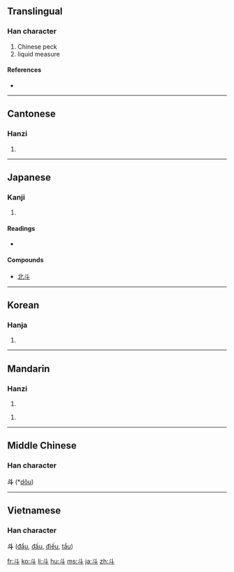 {{see|鬥}}
==Translingual==
{{Han stroke|[[Image:斗-order.gif]]}}

===Han character===
{{Han char|rn=68|rad=斗|as=00|sn=4|four=3400<sub>0</sub>|canj=卜十 (YJ)}}

# Chinese peck
# liquid measure

====References====
* {{Han ref|kx=0477.240|dkj=13489|dj=0835.270|hdz=32252.010|uh=6597|ud=26007|bh=A4E6|bd=42214}}

----

==Cantonese==

===Hanzi===
{{yue-hanzi|jyut=|y=dau2}}

# {{defn|Cantonese}}

----

==Japanese==

===Kanji===
{{ja-kanji|grade=c|rs=斗00}}

# {{defn|Japanese}}

====Readings====
* {{ja-readings|on=[[と]] (to), [[とう]] (tō)|kun=[[とます]] (tomasu), [[ます]] (masu), [[ひしゃく]] (hishaku)}}

====Compounds====
{{top}}
*[[北斗]]
{{bottom}}
----

==Korean==

===Hanja===
{{ko-hanja|hangeul=두|eumhun=|rv=du|mr=tu|y=twu}}

# {{defn|Korean}}

----

==Mandarin==

===Hanzi===
{{cmn-hanzi|tra=斗|pin=[[dǒu]] ([[dou3]])|wg=tou<sup>3</sup>}}

# {{defn|Mandarin}}

{{cmn-hanzi|tra=鬥|pin=[[dǒu]] ([[dou3]])|wg=tou<sup>3</sup>}}
# {{defn|Mandarin}}

----

==Middle Chinese==
===Han character===
'''斗''' (*[[dǒu]])<!--asterisk indicates that this character appears more than four times in the Tang Dynasty corpus of literature-->

----

==Vietnamese==
===Han character===
'''斗''' ([[đẩu]], [[đấu]], [[điếu]], [[tẩu]])

[[fr:斗]]
[[ko:斗]]
[[li:斗]]
[[hu:斗]]
[[ms:斗]]
[[ja:斗]]
[[zh:斗]]